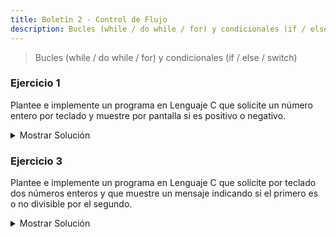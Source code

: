 ```yaml
---
title: Boletín 2 - Control de Flujo
description: Bucles (while / do while / for) y condicionales (if / else / switch)
---
```




> Bucles (while / do while / for) y condicionales (if / else / switch)

### Ejercicio 1

Plantee e implemente un programa en Lenguaje C que solicite un número entero por teclado y muestre por pantalla si es
positivo o negativo.

<details>
<summary>Mostrar Solución</summary>
```c title="Ejercicio_01.c"
// SPDX-FileCopyrightText: 2023 Pablo Portas López <pablo.portas@udc.es>
//
// SPDX-License-Identifier: GPL-3.0-only

#include <stdio.h>

int main() {
    int n;

    // Input
    printf("Introduzca un número entero: ");
    scanf("%d",&n);

    // Output
    if (n > 0) {
        printf("El número %d es positivo.",n);
    } else {
        if (n == 0) {
            printf("El número es 0.");
        } else {
            printf("El número %d es negativo.",n);
        }
    }


    return 0;
}
```
</details>

### Ejercicio 2

Plantee e implemente un programa en Lenguaje C que solicite un número entero por teclado y muestre por pantalla si es
par o impar.

<details>
<summary>Mostrar Solución</summary>
```c title="Ejercicio_02.c"
// SPDX-FileCopyrightText: 2023 Pablo Portas López <pablo.portas@udc.es>
//
// SPDX-License-Identifier: GPL-3.0-only

#include <stdio.h>

int main() {
    int n;

    // INPUT
    printf("Introduzca un número entero: ");
    scanf("%d",&n);

    // OUTPUT
    if (n == 0) {
        printf("El número es 0.");
    } else {
        if (n % 2 == 0) {
            printf("El número %d es par.",n);
        } else {
            printf("El número %d es impar.",n);
        }
    }

    return 0;
}
```
</details>

### Ejercicio 3

Plantee e implemente un programa en Lenguaje C que solicite por teclado dos números enteros y que muestre un mensaje
indicando si el primero es o no divisible por el segundo.

<details>
<summary>Mostrar Solución</summary>
```c title="Ejercicio_03.c"
// SPDX-FileCopyrightText: 2023 Pablo Portas López <pablo.portas@udc.es>
//
// SPDX-License-Identifier: GPL-3.0-only

#include <stdio.h>

int main() {
    int a,b;

    // INPUT
    printf("Introduzca dos números enteros y te diré si el primero es divisible por el segundo: ");
    scanf("%d %d",&a,&b);

    // OUTPUT
    if (b == 0) {
        printf("NO SE PUEDE DIVIDIR ENTRE 0.");
    } else {
        if (a % b == 0) {
            printf("%d es divisible entre %d.", a, b);
        } else {
            printf("%d no es divisible entre %d.", a, b);
        }
    }

    return 0;
}
```
</details>

### Ejercicio 4

Plantee e implemente un programa en Lenguaje C que muestre por pantalla el mayor de tres números introducidos por
teclado.

```txt "34" "56" "21" frame="terminal" title="Ejemplo de Ejecución"
Primer Número: 34
Segundo Número: 56
Tercer Número: 21

56 es el número mayor de los tres introducidos
```

<details>
<summary>Mostrar Solución</summary>
```c title="Ejercicio_04.c"
// SPDX-FileCopyrightText: 2023 Pablo Portas López <pablo.portas@udc.es>
//
// SPDX-License-Identifier: GPL-3.0-only

#include <stdio.h>

int main() {
    int a, b, c, menor, medio, mayor;

    // IN
    puts("Introduzca tres números para que este programa le devuelva el mayor de todos.");
    printf("\tTres números, ordenados como quiera: ");
    scanf("%d %d %d", &a, &b, &c);

    // ORDENAR CÓDIGO SUPER RECICLADO DEL OTRO EJERCICIO
    if (a < b) {
        menor = a;
        mayor = b;
    } else {
        menor = b;
        mayor = a;
    }
    if (c < menor) {
        medio = menor;
        menor = c;
    } else {
        if (c < mayor) {
            medio = c;
        } else {
            medio = mayor;
            mayor = c;
        }
    }

    // OUT
    printf("\nEl mayor es: %d", mayor);

    return 0;
}
```
</details>

### Ejercicio 5

Plantee e implemente un programa en Lenguaje C que muestre por pantalla tres números enteros introducidos por teclado
ordenados de menor a mayor.

```txt "34" "56" "21" frame="terminal" title="Ejemplo de Ejecución"
Primer Número: 34
Segundo Número: 56
Tercer Número: 21

21 <= 34 <= 56
```

<details>
<summary>Mostrar Solución</summary>
```c title="Ejercicio_05.c"
// SPDX-FileCopyrightText: 2023 Pablo Portas López <pablo.portas@udc.es>
//
// SPDX-License-Identifier: GPL-3.0-only

#include <stdio.h>

int main() {
    int a, b, c, menor, medio, mayor;

    // IN
    puts("Introduzca tres números para que este programa los organice de mayor a menor.");
    printf("\tTres números, ordenados como quiera: ");
    scanf("%d %d %d", &a, &b, &c);

    // ORDENAR
    if (a < b) {
        menor = a;
        mayor = b;
    } else {
        menor = b;
        mayor = a;
    }
    if (c < menor) {
        medio = menor;
        menor = c;
    } else {
        if (c < mayor) {
            medio = c;
        } else {
            medio = mayor;
            mayor = c;
        }
    }

    // OUT
    printf("\nOrdenados de menor a mayor: %d < %d < %d", menor, medio, mayor);

    return 0;
}
```
</details>

### Ejercicio 6

Plantee e implemente un programa en Lenguaje C que a partir de la siguiente información (correspondiente a un test
realizado por los alumnos): cantidad total de preguntas planteadas y la cantidad de preguntas contestadas correctamente.
Permita insertar los dos datos por teclado y muestre como resultado el nivel del mismo según el porcentaje de respuestas
correctas obtenidas. Suponga que:

- Nivel máximo: Porcentaje $\geq$ 90%.
- Nivel medio: Porcentaje $\geq$ 75% y $\textless$ 90%.
- Nivel regular: Porcentaje $\geq$ 50% y $\textless$ 75%.
- Fuera de nivel: Porcentaje $\textless$ 50%.

<details>
<summary>Mostrar Solución</summary>
```c title="Ejercicio_06.c"
// SPDX-FileCopyrightText: 2023 Pablo Portas López <pablo.portas@udc.es>
//
// SPDX-License-Identifier: GPL-3.0-only

#include <stdio.h>

#define porcentaje(x, y) ( x / (float) y * 100)

int main() {
    int total, correctas;

    // INPUT
    puts("Conteste a las siguiente preguntas sobre el test realizado:");
    printf("\tCantidad total de preguntas: ");
    scanf("%d", &total);
    printf("\tCantidad de preguntas contestadas correctamente: ");
    scanf("%d", &correctas);

    // OUTPUT
    printf("Tiene usted ");
    if (porcentaje(correctas, total) >= 90) {
        printf("un Nivel Máximo.");
    } else {
        if (porcentaje(correctas, total) >= 75) {
            printf("un Nivel Medio.");
        } else {
            if (porcentaje(correctas, total) >= 50) {
                printf("un Nivel Regular.");
            } else {
                if (porcentaje(correctas, total) < 50) {
                    printf("un Nivel Insuficiente.");
                }
            }
        }
    }
    printf("\n");


    return 0;
}
```
</details>

### Ejercicio 7

Implemente un programa que resuelva ecuaciones de segundo grado empleando sentencias switch para los casos: reales y
distintas, complejas conjugadas y raíz real doble.

<details>
<summary>Mostrar Solución</summary>
```c title="Ejercicio_07.c"
// SPDX-FileCopyrightText: 2023 Pablo Portas López <pablo.portas@udc.es>
//
// SPDX-License-Identifier: GPL-3.0-only

#include <stdio.h>

#include <math.h>

int main() {
    float a, b, c;
    float radicando, raiz1, raiz2, parteentera, parteimaginaria;
    int caso;

    // IN
    puts("Programa para resolver ecuaciones de segundo grado:");
    printf("Introduzca las constantes de la función, tal que: a*x^2 + b*x + c = 0 (a,b,c): ");
    scanf(" %f %f %f", &a, &b, &c);


    // CÁLCULO
    // (-b +- sqrt(b**2 - 4 * a * c)) / (2 * a)
    radicando = powf(b, 2) - 4 * a * c;
    // CADA CASO
    // caso = 0 raíz de cero (raíz real doble)
    // caso = 1 raíz de un positivo (dos raíces reales y distintas)
    // caso = 2 raíz de un negativo (compleja conjugada)
    if (radicando == 0) {
        caso = 0;
    } else {
        if (radicando > 0) {
            caso = 1;
        } else {
            caso = 2;
        }
    }

    switch (caso) {
        case 0:     // RAÍZ REAL DOBLE
            raiz1 = (-b+sqrtf(radicando))/(2*a*b);
            printf("La función tiene dos raíces reales dobles por lo tanto ambas valen %.210f",raiz1);
            break;
        case 1:     // DOS RAÍCES REALES Y DISTINTAS
            raiz1 = (-b+sqrtf(radicando))/(2*a*b);
            raiz2 = (-b-sqrtf(radicando))/(2*a*b);
            printf("La función tiene dos raíces reales y distintas. Un de ellas vale %.2f y la otra %.2f",raiz1,raiz2);
            break;
        case 2:     // COMPLEJA CONJUGADA
            // PARTO LA FUNCIÓN EN PARTE REAL E IMAGINARIA
            parteentera = (-b/(2*a*b));
            parteimaginaria = (sqrtf(-radicando)/(2*a*b));
            printf("La función tiene dos raíces complejas conjugadas. Una de ellas vale %.2f + %.2fi y la otra %.2f - %.2fi.",parteentera,parteimaginaria,parteentera,parteimaginaria);
            break;
        default:

    }

    return 0;
}
```
</details>

### Ejercicio 8

Plantee e implemente un programa en Lenguaje C que solicite al usuario una fecha del año en curso y le muestre en el
centro de la pantalla (aproximadamente) el número de días transcurridos desde el comienzo de año hasta esa fecha.

```txt "15" "10" frame="terminal" title="Ejemplo de Ejecución"
Escriba una fecha del año 2016 (dd mm): 15 10

La fecha introducida corresponde al día 288 del año en curso
```

<details>
<summary>Mostrar Solución</summary>
```c title="Ejercicio_08.c"
// SPDX-FileCopyrightText: 2023 Pablo Portas López <pablo.portas@udc.es>
//
// SPDX-License-Identifier: GPL-3.0-only

#include <stdio.h>
#include <stdbool.h>

int main() {
    int DD, MM, AAAA, dias, FEBRERO, diasano;
    bool incorrecto = true;
    // INPUT
    // INICIALIZO VARIABLES
    dias = 0;
    FEBRERO = 28;
    diasano = 365;
    // BUCLE DE INPUT
    do {
        printf("\nIntroduzca la fecha actual en el formato especificado (DD/MM/AAAA): ");
        scanf("%d / %d / %d", &DD, &MM, &AAAA);
        if (0 < DD && 0 < MM &&
            1578 < AAAA) { // Tiene que ser un año de después del establecimiento del Calendario Gregoriano

            // CÁLCULO DE SI ES UN AÑO BISIESTO
            if (AAAA % 4 == 0) {
                if (AAAA % 100 == 0) {
                    if (AAAA % 400 == 0) {
                        FEBRERO = 29;
                        diasano = 366;
                    } else {
                        FEBRERO = 28;
                        diasano = 365;
                    }
                } else {
                    FEBRERO = 29;
                    diasano = 366;
                }
            } else {
                FEBRERO = 28;
                diasano = 365;
            }

            switch (MM) { // COMPROBACIÓN DE DÍAS DE CADA MES
                // MESES CON 30 DÍAS (NOVIEMBRE, SEPTIEMBRE, JUNIO, ABRIL)
                case 11:
                case 6:
                case 4:
                    if (0 < DD && DD <= 30) {
                        incorrecto = false;
                    } else { // TIENE UN DÍA NO VÁLIDO PARA ESE MES
                        printf("¡Fecha no válida! (Código de error: Introducido un día incorrecto en un mes de 30 días.)");
                    }
                    break;
                    // MESES CON 31 DÍAS (DICIEMBRE, OCTUBRE, AGOSTO, JULIO, MAYO, MARZO, ENERO)
                case 12:
                case 10:
                case 8:
                case 7:
                case 5:
                case 3:
                case 1:
                    if (0 < DD && DD <= 31) {
                        incorrecto = false;
                    } else { // TIENE UN DÍA NO VÁLIDO PARA ESE MES
                        printf("¡Fecha no válida! (Código de error: Introducido un día incorrecto en un mes de 31 días.)");
                    }
                    break;
                    // FEBRERO Y LOS BISIESTOS
                case 2:
                    if (0 < DD && DD <= FEBRERO) {
                        incorrecto = false;
                    } else { // FECHA NO VÁLIDA DD < DÍAS QUE TIENE FEBRERO ESE AÑO
                        printf("¡Fecha no válida! (Código de error: Introducido un día incorrecto en un mes de %d días.)",
                               FEBRERO);
                    }
                    break;
                default:
                    printf("¡Fecha no válida! (Código de error: Introducido un mes no válido.)");
            }
        } else {
            printf("¡Fecha no válida! (Código de error: Debe ser una fecha válida del calendario gregoriano.)");
        }
    } while (incorrecto);

    // CÁLCULO
    // CÁLCULO DE DÍAS POR MES
    switch (MM) {
        case 12:    // NOVIEMBRE 30
            dias = dias + 30;
        case 11:    // OCTUBRE 31
            dias = dias + 31;
        case 10:     // SEPTIEMBRE 30
            dias = dias + 30;
        case 9:     // AGOSTO 31
            dias = dias + 31;
        case 8:     // JULIO 31
            dias = dias + 31;
        case 7:     // JUNIO 30
            dias = dias + 30;
        case 6:     // MAYO 31
            dias = dias + 31;
        case 5:     // ABRIL 30
            dias = dias + 30;
        case 4:     // MARZO 31
            dias = dias + 31;
        case 3:     // FEBRERO 28/29
            dias = dias + FEBRERO;
        case 2:     // ENERO 31
            dias = dias + 31;
        default:
    }

    // SUMO LOS DÍAS DEL MES EN CURSO AL TOTAL
    dias = dias + DD;

    // OUTPUT
    printf("La fecha introducida corresponde al día %d del año en curso. (Levamos un %.2f%% del año en curso %d/%d)",
           dias, (dias / (float) diasano * 100), dias, diasano);

    return 0;
}
```
</details>

### Ejercicio 9

Plantee e implemente un programa en Lenguaje C que implemente el algoritmo necesario para calcular la edad de una
persona suponiendo que se le pide al usuario que introduzca su fecha de nacimiento por teclado y a la salida muestra por
pantalla su edad con respecto a la fecha actual. Tenga en cuenta el cumpleaños exacto de la persona para realizar el
cálculo.

<details>
<summary>Mostrar Solución</summary>
```c title="Ejercicio_09.c"
// SPDX-FileCopyrightText: 2023 Pablo Portas López <pablo.portas@udc.es>
//
// SPDX-License-Identifier: GPL-3.0-only

#include <stdio.h>
#include <stdbool.h>
#include <time.h> // PARA OBTENER EL TIEMPO ACTUAL

int main() {
    int DD, MM, AAAA, FEBRERO; // PARA FECHA DE NACIMIENTO
    int diaactual, mesactual, anoactual; // PARA FECHA ACTUAL
    int edad; // LA EDAD
    bool incorrecto = true;
    // CONSEGUIR LOCAL TIME
    time_t t = time(NULL);
    struct tm tm = *localtime(&t);
    anoactual = tm.tm_year + 1900; // AÑOS TRANSCURRIDOS DESDE EL 1900
    mesactual = tm.tm_mon + 1; // ENERO ES EL MES CERO
    diaactual = tm.tm_mday; // DÍA

    // USADO PARA DEBUG
    //printf("now: %d-%02d-%02d %02d:%02d:%02d\n", tm.tm_year + 1900, tm.tm_mon + 1, tm.tm_mday, tm.tm_hour, tm.tm_min, tm.tm_sec);
    //printf("ahora: %d/%d/%d\n",anoactual,mesactual,diaactual);

    // INPUT
    puts("\t\t\t\t\t\t[ Calculadora de edad ]");

    // ESTA SECCIÓN DEL CÓDIGO ESTÁ COPIADA DEL EJERCICIO 8
    // INICIALIZO VARIABLE
    FEBRERO = 28;
    // BUCLE DE INPUT
    do {
        printf("\nIntroduzca su fecha de nacimiento en el formato especificado (DD/MM/AAAA): ");
        scanf("%d / %d / %d", &DD, &MM, &AAAA);
        if (0 < DD && 0 < MM && 1578 < AAAA) {
            // Tiene que ser un año de después del establecimiento del Calendario Gregoriano

            // CÁLCULO DE SI ES UN AÑO BISIESTO
            if (AAAA % 4 == 0) {
                if (AAAA % 100 == 0) {
                    if (AAAA % 400 == 0) {
                        FEBRERO = 29;
                    } else {
                        FEBRERO = 28;
                    }
                } else {
                    FEBRERO = 29;
                }
            } else {
                FEBRERO = 28;
            }

            switch (MM) { // COMPROBACIÓN DE DÍAS DE CADA MES
                // MESES CON 30 DÍAS (NOVIEMBRE, SEPTIEMBRE, JUNIO, ABRIL)
                case 11:
                case 6:
                case 4:
                    if (0 < DD && DD <= 30) {
                        incorrecto = false;
                    } else { // TIENE UN DÍA NO VÁLIDO PARA ESE MES
                        printf("¡Fecha no válida! (Código de error: Introducido un día incorrecto en un mes de 30 días.)");
                    }
                    break;
                    // MESES CON 31 DÍAS (DICIEMBRE, OCTUBRE, AGOSTO, JULIO, MAYO, MARZO, ENERO)
                case 12:
                case 10:
                case 8:
                case 7:
                case 5:
                case 3:
                case 1:
                    if (0 < DD && DD <= 31) {
                        incorrecto = false;
                    } else { // TIENE UN DÍA NO VÁLIDO PARA ESE MES
                        printf("¡Fecha no válida! (Código de error: Introducido un día incorrecto en un mes de 31 días.)");
                    }
                    break;
                    // FEBRERO Y LOS BISIESTOS
                case 2:
                    if (0 < DD && DD <= FEBRERO) {
                        incorrecto = false;
                    } else { // FECHA NO VÁLIDA DD < DÍAS QUE TIENE FEBRERO ESE AÑO
                        printf("¡Fecha no válida! (Código de error: Introducido un día incorrecto en un mes de %d días.)",
                               FEBRERO);
                    }
                    break;
                default:
                    printf("¡Fecha no válida! (Código de error: Introducido un mes no válido.)");
            }
        } else {
            printf("¡Fecha no válida! (Código de error: Debe ser una fecha válida del calendario gregoriano.)");
        }
        if (AAAA > anoactual || AAAA == anoactual && ((MM > mesactual) || (MM == mesactual && DD > diaactual))) {
            // SI LA FECHA ES EN EL FUTURO, SENTENCIA LÓGICA BASTANTE LARGA, EVITAR QUE SE SALGA DEL BUCLE
            printf("¿Naciste en el futuro o que lo que?"); // Me hacía gracia :)
            incorrecto = true;
        }
    } while (incorrecto);

    edad = anoactual - AAAA - 1; // RESTAMOS EL AÑO DE NACIMIENTO AL ACTUAL - 1

    // COMPROBAMOS SI YA HA SIDO SU CUMPLEAÑOS
    if ((MM < mesactual) || (MM == mesactual && DD < diaactual)) {
        edad = edad + 1; // SUMAMOS YA QUE YA FUÉ SU CUMPLEAÑOS
        if (MM == mesactual && DD == diaactual) { // SI COINCIDE LA FECHA FELICITAR CUMPLEAÑOS
            printf("\n¡Feliz Cumpleaños! Tienes %d años.", edad);
        } else {
            printf("Tienes %d años.", edad);
        }
    } else {
        printf("Tienes %d años.", edad);
    }

    return 0;
}
```
</details>

### Ejercicio 10

Plantee e implemente un programa en Lenguaje C que solicite el salario anual bruto de una persona y muestre por pantalla
la reducción del IRPF que se le aplicaría según los hijos menores de 18 años que tenga a su cargo, sabiendo que cada
hijo (hasta 5) reduce un 10% el total del impuesto que le correspondería pagar. Es decir, si un trabajador gana 20000 €
anuales y tiene a su cargo 5 hijos menores de 18 años, suponiendo un IRPF del 15% (debe ser constante en el programa)
tendría que pagar 3000€ de impuesto anual, pero se le reduce un n_hijos*10% (50%) y por tanto pagaría únicamente 1500€
al año.

```txt "20000" "5" frame="terminal" title="Ejemplo de Ejecución"
Introduzca su salario anual bruto (en euros): 20000
Introduzca el número de hijos mayores de 18 años a su cargo: 5

IRPF (15%): 3000€
Reducción debida a hijos a cargo: 1500€
Total anual a pagar: 1500€
```

<details>
<summary>Mostrar Solución</summary>
```c title="Ejercicio_10.c"
// SPDX-FileCopyrightText: 2023 Pablo Portas López <pablo.portas@udc.es>
//
// SPDX-License-Identifier: GPL-3.0-only

#include <stdio.h>

#define IRPF 0.15
// SINTETIZO LA FÓRMULA DEL ENUNCIADO x: sueldo y: hijos
#define descuentohijos(x,y) (x * IRPF * (y * 0.10))

int main() {
    int nhijosmenores;
    float sueldoanualbruto, descuentoirpf;

    // INPUT
    puts("Calculador de descuento de del IRPF");
    printf("Introduzca su salario anual bruto (en euros): ");
    scanf(" %f", &sueldoanualbruto);
    printf("Introduzca el número de hijos/as mayores de 18 años a su cargo: ");
    scanf(" %d", &nhijosmenores);

    // OUTPUT
    printf("IRPF (15%%): %.2f€\n", sueldoanualbruto * IRPF);
    switch (nhijosmenores) {
        case 0: // VOY A SUPONER QUE EL USURARIO NO VA A INTRODUCIR HIJOS NEGATIVOS
            descuentoirpf = 0;
            printf("Carece de reducción del IRPF por hijos/as a su cargo.\n");
            break;
        case 1:
        case 2:
        case 3:
        case 4:
            descuentoirpf = descuentohijos(sueldoanualbruto,nhijosmenores);
            printf("Reducción debida a hijos/as a cargo: %.2f€\n",descuentoirpf);
            break;
        default: // SÍ TIENE MÁS DE 4 O MÁS HIJOS
            descuentoirpf = descuentohijos(sueldoanualbruto,5); // DESCUENTO MÁXIMO (5 HIJOS)
            printf("Reducción debida a hijos/as a cargo: %.2f€\n",descuentoirpf);
    }
    printf("Total anual a pagar: %.2f€\n", sueldoanualbruto * IRPF - descuentoirpf);

    return 0;
}
```
</details>

### Ejercicio 11

Plantee e implemente un programa en Lenguaje C cuyo objetivo sea calcular las raíces de una ecuación de 2º grado,
$ax^2+bx+c$. El programa debe solicitar por teclado los coeficientes a, b, c. y mostrar por pantalla las soluciones $x_{1}$ y $x_{2}$.


$x_{1} = \frac{-b+\sqrt{b^2-4ac}}{2a}$

$x_{2} = \frac{-b-\sqrt{b^2-4ac}}{2a}$

<details>
<summary>Mostrar Solución</summary>
```c title="Ejercicio_11.c"
// SPDX-FileCopyrightText: 2023 Pablo Portas López <pablo.portas@udc.es>
//
// SPDX-License-Identifier: GPL-3.0-only

#include <stdio.h>
#include <math.h>

int main () {
    // Este ejercicio es literalmente el mismo que el Ejercicio 7, así que Ctrl + C y Ctrl + V
    float a, b, c;
    float radicando, raiz1, raiz2, parteentera, parteimaginaria;
    int caso;

    // IN
    puts("Programa para resolver ecuaciones de segundo grado:");
    printf("Introduzca las constantes de la función, tal que: a*x^2 + b*x + c = 0 (a,b,c): ");
    scanf(" %f %f %f", &a, &b, &c);


    // CÁLCULO
    // (-b +- sqrt(b**2 - 4 * a * c)) / (2 * a)
    radicando = powf(b, 2) - 4 * a * c;
    // CADA CASO
    // caso = 0 raíz de cero (raíz real doble)
    // caso = 1 raíz de un positivo (dos raíces reales y distintas)
    // caso = 2 raíz de un negativo (compleja conjugada)
    if (radicando == 0) {
        caso = 0;
    } else {
        if (radicando > 0) {
            caso = 1;
        } else {
            caso = 2;
        }
    }

    switch (caso) {
        case 0:     // RAÍZ REAL DOBLE
            raiz1 = (-b+sqrtf(radicando))/(2*a*b);
            printf("La función tiene dos raíces reales dobles por lo tanto ambas valen %.210f",raiz1);
            break;
        case 1:     // DOS RAÍCES REALES Y DISTINTAS
            raiz1 = (-b+sqrtf(radicando))/(2*a*b);
            raiz2 = (-b-sqrtf(radicando))/(2*a*b);
            printf("La función tiene dos raíces reales y distintas. Un de ellas vale %.2f y la otra %.2f",raiz1,raiz2);
            break;
        case 2:     // COMPLEJA CONJUGADA
            // PARTO LA FUNCIÓN EN PARTE REAL E IMAGINARIA
            parteentera = (-b/(2*a*b));
            parteimaginaria = (sqrtf(-radicando)/(2*a*b));
            printf("La función tiene dos raíces complejas conjugadas. Una de ellas vale %.2f + %.2fi y la otra %.2f - %.2fi.",parteentera,parteimaginaria,parteentera,parteimaginaria);
            break;
        default:

    }


    return 0;
}
```
</details>

### Ejercicio 12

Plantee e implemente un programa en Lenguaje C que solicite tres números enteros positivos (por teclado) y que muestre
por pantalla el cociente y el resto de dividir el mayor de ellos por el menor, con un formato similar al siguiente:

```txt "34" "22" "67" frame="terminal" title="Ejemplo de Ejecución"
Introduzca primer número: 34
Introduzca segundo número: 22
Introduzca tercer número: 67

67 dividido |entre 22
            ------------
      R: 1    C: 3
```

<details>
<summary>Mostrar Solución</summary>
```c title="Ejercicio_12.c"
// SPDX-FileCopyrightText: 2023 Pablo Portas López <pablo.portas@udc.es>
//
// SPDX-License-Identifier: GPL-3.0-only

#include <stdio.h>
#include <stdbool.h>

int main() {
    int a, b, c;
    bool nocontinuar = true;

    // BUCLE DE INPUT
    do {
        puts("Introduzca tres números enteros positivos y se le mostrará la división entera del mayor entre el menor.");
        printf("\tTres números (a,b,c): ");
        int n; // Cuenta el número de entradas correctas
        n = scanf("%d %d %d", &a, &b, &c);
        while((getchar()) != '\n'); // LIMPIO EL BUFFER PARA EVITAR COSAS RARAS
        if (n == 3) {
            if (a > 0 && b > 0 && c > 0) {
                nocontinuar = false;
            } else {
                printf("¡Introduzca tres números positivos!\n");
            }
        } else {
            printf("¡Introduzca tres números enteros!\n");
        }
    } while (nocontinuar);

    // ALGORITMO DE ORDENACIÓN DE NÚMEROS
    // es de otro ejercicio, no lo voy a modificar cumple su función.
    int menor, medio, mayor;

    if (a < b) {
        menor = a;
        mayor = b;
    } else {
        menor = b;
        mayor = a;
    }
    if (c < menor) {
        medio = menor;
        menor = c;
    } else {
        if (c < mayor) {
            medio = c;
        } else {
            medio = mayor;
            mayor = c;
        }
    }

    // DIVISIÓN
    // Podría usar más variables, o más líneas de código, pero prefiero dejarlo simple
    int cociente = mayor/menor, resto = mayor%menor;

    // OUTPUT
    printf("\n\t\t\t%d dividido\t|entre %d\n\t\t\t\t\t\t------------\n\t\t\tC: %d\t\tR: %d\n",mayor,menor,cociente,resto);


    return 0;
}
```
</details>

### Ejercicio 13

Plantee e implemente un programa en Lenguaje C para clasificar triángulos en función de las longitudes de sus lados, que
se solicitarán por teclado, de forma que se indique por pantalla si el triángulo es equilátero (todos los lados
iguales), isósceles (dos lados iguales) o escaleno (todos los lados diferentes).

```txt "125" "358" "125" frame="terminal" title="Ejemplo de Ejecución"
Introduzca la longitud del primer lado del triángulo (cm): 125
Introduzca la longitud del segundo lado del triángulo (cm): 358
Introduzca la longitud del tercer lado del triángulo (cm): 125

El triángulo es ISÓSCELES (lado1=lado3=125 cm)
```

<details>
<summary>Mostrar Solución</summary>
```c title="Ejercicio_13.c"
// SPDX-FileCopyrightText: 2023 Pablo Portas López <pablo.portas@udc.es>
//
// SPDX-License-Identifier: GPL-3.0-only

#include <stdio.h>
#include <math.h> // HACER SENOS Y COSENOS SIN ESTO ES DIFÍCIL

#define PI 3.14159265358979323846

int main() {
    int a, b, c, continuar, correct, antiinf;
    int menor, medio, mayor;    // PARA EL APARTADO 2
    int clado, cangulo;         // PARA EL APARTADO 3
    float A, B, C;              // PARA EL APARTADO 3
    continuar = 1;
    antiinf = 1;

    while (continuar != 4) {
        // INPUT
        puts("Introduzca tres números enteros cualesquiera, serán utilizados para tratar\nde construir un tríangulo.");
        correct = 0;
        printf("\tTres números (a b c): ");
        correct = scanf("%d %d %d", &a, &b, &c); // A n se le asignaran el número de entradas válidas.
        // printf("%d valores correctos leídos.", correct);
        switch (continuar) {
            case 1: // 1) INPUT VÁLIDO
                if (correct != 3) {
                    printf("\n¡Input no válido, introduzca enteros! Número de valores correctos leídos: %d", correct);
                    continuar = 1;
                    break;
                } else {
                    if (a * b <= 0 || b * c <= 0) {
                        // Lo hago con dos bucles porque multiplicar valores incorrectos puede resultar en bucles infinitos.
                        printf("\n¡Input no válido, introduzca enteros! Recuerde que no hay triángulos de longitud negativa o 0.\n\n");
                        continuar = 1;
                        break;
                    } else {
                        //printf("\n\nX\n\n"); USADO PARA DEBUG EL CÓDIGO
                    }
                }
            case 2: // 2) Teorema de la existencia de los triángulos
                // | b - c | < a < b + c
                // Podría usar la biblioteca de matemáticas para hacer esto o reciclar mi código de organizar números de mayor a menor
                if (a < b) {
                    menor = a;
                    mayor = b;
                } else {
                    menor = b;
                    mayor = a;
                }
                if (c < menor) {
                    medio = menor;
                    menor = c;
                } else {
                    if (c < mayor) {
                        medio = c;
                    } else {
                        medio = mayor;
                        mayor = c;
                    }
                }
                if (menor + medio > mayor) {
                    //printf("\n\nY\n\n"); USADO PARA DEBUG EL CÓDIGO
                } else {
                    printf("\n¡Input no válido! No se puede construir un triangulo con esos valores.\n (Teorema de la existencia de los triángulos).\n\n");
                    continuar = 1;
                    break;
                }
            case 3: // 3) Clasificar el triángulo
                // printf("\n\nZ\n\n"); USADO PARA DEBUG EL CÓDIGO
                // CLASIFICACIÓN POR LADO
                // EQUILÁTERO:  1
                // ISÓSCELES:   2
                // ESCALENO:    3
                clado = 0;
                if (mayor == menor) {                       // EQUILÁTERO
                    clado = 1;
                } else {
                    if (mayor == medio || medio == menor) { // ISÓSCELES
                        clado = 2;
                    } else {                                // ESCALENO
                        clado = 3;
                    }
                }
                // CLASIFICACIÓN POR ÁNGULO
                // RECTÁNGULO   ( 90º): 1
                // ACUTÁNGULO   (<90º): 2
                // OBTUSÁNGULO  (>90º): 3
                cangulo = 0;
                // Usando la ley de los cosenos: c^2 = a^2 + b^2 - 2ab * cos(C)
                // Y los paso de radianes a grados
                C = acos((pow(a, 2) + pow(b, 2) - pow(c, 2)) / (2 * a * b)) * 180 / PI;
                A = acos((pow(c, 2) + pow(b, 2) - pow(a, 2)) / (2 * c * b)) * 180 / PI;
                B = acos((pow(a, 2) + pow(c, 2) - pow(b, 2)) / (2 * c * a)) * 180 / PI;
                // printf("Ángulos: A: %.2fº B: %.2fº C: %.2fº", A, B, C); // Usado para debug del código
                if (A == 90 || B == 90 || C == 90) {        // RECTÁNGULO
                    cangulo = 1;
                } else {
                    if (A > 90 || B > 90 || C > 90) {       // OBTUSÁNGULO
                        cangulo = 3;
                    } else {                                // ACUTÁNGULO
                        cangulo = 2;
                    }
                }
                continuar = 4;
            default:

        }

        antiinf = antiinf + 1;
        if (antiinf > 100) {
            continuar = 4;
        } else {
            //printf("Repetición = %d\n",antiinf);
        }
    }

    if (antiinf > 100) {
        printf("¡Anti repeticiones infinitas activado!");
        // USO ESTO PORQUE A VECES ME CONFUNDÍA METÍA MAL UN DATO Y PASO DE QUE MI ORDENADOR SE SOBRECALIENTE
    } else {
        printf("El tríangulo introducido (a: %d b: %d c: %d), ",a,b,c);
        switch (clado) {
            case 1:
                printf("es un triángulo equilátero ");
                break;
            case 2:
                printf("es un triángulo isósceles ");
                break;
            case 3:
                printf("es un tríangulo escaleno ");
                break;
            default:

        }
        switch (cangulo) {
            case 1:
                printf("y rectángulo (A: %.2fº B: %.2fº C: %.2fº).",A,B,C);
                break;
            case 2:
                printf("y obtusángulo (A: %.2fº B: %.2fº C: %.2fº).",A,B,C);
                break;
            case 3:
                printf("y acutángulo (A: %.2fº B: %.2fº C: %.2fº).",A,B,C);
                break;
            default:

        }
    }
    return 0;
}
```
</details>

### Ejercicio 14

Plantee e implemente un programa en Lenguaje C que solicite por teclado dos números enteros positivos (el primero de 3
cifras y el segundo de 1) y que muestre por pantalla su multiplicación en el formato que se indica en el ejemplo de
ejecución. Debe comprobar que el primer número tiene efectivamente 3 cifras y es positivo, y que el segundo número es
también positivo y tiene una única cifra. En caso de que no se cumplan estas condiciones, el programa debe alertar al
usuario con un mensaje apropiado (Ej. “El primer número no tiene 3 cifras!!!”).

```txt "785" "7" frame="terminal" title="Ejemplo de Ejecución"
Introduzca un número entero positivo de 3 cifras: 785
Introduzca un número entero positivo de 1 cifra: 7

      785
      x 7
     ====
     5495
```

**NOTA**: Observe un formato lo más similar posible al indicado en el ejemplo,
utilizando descriptores de formato en lugar de espacios en blanco para mostrar los
datos en forma de tabla.

<details>
<summary>Mostrar Solución</summary>
```c title="Ejercicio_14.c"
// SPDX-FileCopyrightText: 2023 Pablo Portas López <pablo.portas@udc.es>
//
// SPDX-License-Identifier: GPL-3.0-only

#include <stdio.h>
#include <stdbool.h>

int main() {
    int a, b, c;

    // BUCLE DE INPUT
    bool nocontinuar = true;
    do {
        int n, error;
        puts("Introduzca dos números enteros positivos, el primero de tres cifras, el segundo de una.");
        printf("\n\tDos números (XXX, X): ");
        n = scanf("%d %d", &a, &b);
        while((getchar()) != '\n'); // Limpio el buffer por seguridad
        error = 0; // INICIALIZO LA VARIABLE DE CONTROL DE ERRORES
        if (n == 2) { // Inputs válidos
            if (a >= 0 && b >= 0) {
                if ((a >= 100 && a < 1000)) { // PRIMER NÚMERO VÁLIDO
                    if ((b >= 0 && b < 10)) {  // SEGUNDO NÚMERO VÁLIDO
                        nocontinuar = false; // CORRECTO CONTINUAR
                    } else { error = 2; } // SENDOS NÚMEROS NO VÁLIDOS
                } else {
                    if (b >= 0 && b < 10) { // SEGUNDO NÚMERO VÁLIDO
                        error = 1;
                    } else { error = 3; } // SENDOS NÚMEROS NO VÁLIDOS
                }
            } else { error = 5; }
        } else { error = 4; }

        // Control de mensajes de error
        switch (error) {
            case 1:     // PRIMER NÚMERO MAL
                printf("\nError: El primer número no tiene tres cifras.\n");
                break;
            case 2:     // SEGUNDO NÚMERO MAL
                printf("\nError: El segundo número no tiene una cifra.\n");
                break;
            case 3:     // SENDOS NÚMEROS NO VÁLIDOS
                printf("\nError: Sendos números no tienen el formáto especificado.\n");
                break;
            case 4:     // INPUT NO VÁLIDO
                printf("\nError: Introduzca dos inputs válidos.\n");
                break;
            case 5:     // NO POSITIVOS
                printf("\nError: Ambos números deben ser positivos.\n");
                break;
            default:    // NO HAY ERRORES ERROR = 0
                break; // Buena práctica hay que evitar "fallitos"
        }
    } while (nocontinuar);

    // MULTIPLICACIÓN
    c = a * b;

    // OUTPUT
    printf("\n\n\t\t\t %d\n\t\t\t x %d\n\t\t\t====\n\t\t\t%4d\n",a,b,c);

    return 0;
}
```
</details>

### Ejercicio 15

Plantee e implemente un programa en Lenguaje C que presente el menú que se especifica a continuación y que, según sea el
carácter introducido por el usuario, escriba en pantalla BEBÉ, ADOLESCENTE, MUJER, HOMBRE.

- B.- Bebé
- A.- Adolescente
- M.- Mujer
- H.- Hombre

<details>
<summary>Mostrar Solución</summary>
```c title="Ejercicio_15.c"
// SPDX-FileCopyrightText: 2023 Pablo Portas López <pablo.portas@udc.es>
//
// SPDX-License-Identifier: GPL-3.0-only

#include <stdio.h>
#include <stdbool.h>

int main() {
    char c;

    bool nocontinuar;
    do {
        nocontinuar = false;
        printf("\t\t¿Que eres?\n------------------------\n B - Bebé\n A - Adolescente\n M - Mujer\n H - Hombre\n");
        printf("\nIntroduzca el carácter correcto: ");
        int n;
        gets(&c);

        switch (c) {
            case 'B':
            case 'b':
                printf("BEBÉ");
                break;
            case 'A':
            case 'a':
                printf("ADOLESCENTE");
                break;
            case 'M':
            case 'm':
                printf("MUJER");
                break;
            case 'H':
            case 'h':
                printf("HOMBRE");
                break;
            default:
                printf("\nError: Opción no válida.\n\n");
                nocontinuar=true;
                break;
        }
    } while(nocontinuar);

    return 0;
}
```
</details>

### Ejercicio 16

Plantee e implemente un programa en Lenguaje C que admita el nombre y la edad de una persona y muestre por pantalla si
la persona es JOVEN, ADULTA, o ANCIANA según los siguientes criterios:

1. Si tiene menos de 32 años es JOVEN.
2. Si tiene 32 o más años y menos de 75 es ADULTA.
3. Si tiene 75 o más años es ANCIANA.

```txt "Virginia Woolf" "21" frame="terminal" title="Ejemplo de Ejecución"
Nombre: Virginia Woolf
Edad: 21

Virginia Woolf es JOVEN (<32)
```

<details>
<summary>Mostrar Solución</summary>
```c title="Ejercicio_16.c"
```
</details>

### Ejercicio 17

Plantee e implemente un programa en Lenguaje C que admita un carácter (introducido por teclado) y muestre por pantalla
si es una vocal, una consonante, un dígito o un carácter especial.


```txt frame="terminal" title="Ejemplo de Ejecución"
Introduzca un caracter: +
+ es un caracter especial
Introduzca un caracter: A
A es una vocal
Introduzca un caracter: n
n es una consonante
Introduzca un caracter: 3
3 es un dígito
```

<details>
<summary>Mostrar Solución</summary>
```c title="Ejercicio_17.c"
// SPDX-FileCopyrightText: 2023 Pablo Portas López <pablo.portas@udc.es>
//
// SPDX-License-Identifier: GPL-3.0-only

#include <stdio.h>

int main() {
    char c;

    printf("Introduzca un carácter: ");
    scanf("%c", &c);

    // printf("%c\n",c); // USADO PARA DEBUG
    //c = (int) c; // CONVERSIÓN A ENTERO DE LA TABLA ASCII
    // printf("%d\n",c); // USADO PARA DEBUG

    if ((65 <= (int) c && (int) c <= 90) || (97 <= (int) c && (int) c <= 122)) { // LETRA
        switch ((int) c) {
            case 65: // A
            case 97: // a
            case 69: // E
            case 101: // e
            case 73: // I
            case 105: // i
            case 79: // O
            case 111: // o
            case 85: // U
            case 117: // u
                printf("\t\t\t%c es una vocal", c);
                break;
            default:
                printf("\t\t\t%c es una consonante", c);
                break;
        }
    } else {
        if (48 <= (int) c && (int) c <= 57) { // DÍGITO
            printf("\t\t\t%c es un dígito", c);
        } else { // CARÁCTER ESPECIAL
            printf("\t\t\t%c es un carácter especial", c);
        }
    }

    return 0;
}
```
</details>

### Ejercicio 18

Plantee e implemente un programa en Lenguaje C que adivine un número del 1 al 10 conociendo su paridad y el resto de
dividirlo por cinco.

```txt frame="terminal" title="Ejemplo de Ejecución"
Piense un número del 1 al 10......
¿El número que ha pensado es impar (1) o par (2)? 2
¿Cuál es el resto de dividir el número que ha pensado entre 5? 3

El número que ha pensado es el 8
```

<details>
<summary>Mostrar Solución</summary>
```c title="Ejercicio_18.c"
```
</details>

### Ejercicio 19

Plantee e implemente un programa en Lenguaje C para calcular los días que tiene un mes. Tenga en cuenta que si el mes
introducido por el usuario es Febrero, el programa deberá solicitar el año del que se trata para poder determinar si es
bisiesto o no.

```txt "Julio" "Febrero" "2010" frame="terminal" title="Ejemplo de Ejecución"
Introduzca el nombre del mes del que quiere calcular los días: Julio
El mes de julio tiene 31 días.

Introduzca el nombre del mes del que quiere calcular los días: Febrero
Introduzca el año: 2010
El mes de febrero del año 2010 tiene 28 días.
```

<details>
<summary>Mostrar Solución</summary>
```c title="Ejercicio_19.c"
```
</details>

### Ejercicio 20

Plantee e implemente un programa en Lenguaje C que solicite el nombre, el peso (en kilos) y la altura (en centímetros)
de una persona por teclado y que calcule su índice de masa corporal, $$IMC=peso~en~kilos/(altura~en~metros)^{2}$$, indicando
por pantalla si la persona está por debajo de su peso de salud ($$IMC < 18.5$$), normal ($$18.5 \leq IMC$$), con sobrepeso de grado
I ($$25 \leq IMC < 27$$), sobrepeso de grado II ($$27 \leq IMC < 30$$) u obesa ($$IMC \geq 30$$).

```txt "Lourdes Smith" "170" "54" frame="terminal" title="Ejemplo de Ejecución"
Introduzca usted su nombre: Lourdes Smith
Introduzca altura en centímetros: 170
Introduzca peso en kilos: 54

Lourdes Smith, según el índice de masa corporal (IMC=18.68), tiene usted un PESO NORMAL para su estatura
```

<details>
<summary>Mostrar Solución</summary>
```c title="Ejercicio_20.c"
```
</details>

### Ejercicio 21

Plantee e implemente un programa en Lenguaje C que calcule la nota media de las 6 asignaturas de un curso académico a
partir de las calificaciones introducidas individualmente por teclado. Debe mostrar la calificación media también en
formato SOBRESALIENTE (9-10), NOTABLE (7-8.9), APROBADO (5-6.9), SUSPENSO (0-4.9). En el caso de que el alumno no se
haya presentado a alguna de las asignaturas, el usuario debe introducir 0 como calificación. En este último caso añada
además en la salida la nota media obtenida en las asignaturas a las que se ha presentado.

```txt "4.5" "5.2" "7.5" "3.8" "6.4" frame="terminal" title="Ejemplo de Ejecución"
Introduzca calificación asignatura 1 (formato X.X, 0 para No Presentado): 4.5
Introduzca calificación asignatura 2 (formato X.X, 0 para No Presentado): 5.2
Introduzca calificación asignatura 3 (formato X.X, 0 para No Presentado): 7.5
Introduzca calificación asignatura 4 (formato X.X, 0 para No Presentado): 3.8
Introduzca calificación asignatura 5 (formato X.X, 0 para No Presentado): 0
Introduzca calificación asignatura 6 (formato X.X, 0 para No Presentado): 6.4

Nota media: SUSPENSO (4.9)
Nota media asignaturas presentadas: APROBADO (5.88)
```

**NOTA**: Compruebe que las calificaciones introducidas por teclado son correctas, es decir, están entre 0 y 10 puntos.

<details>
<summary>Mostrar Solución</summary>
```c title="Ejercicio_21.c"
```
</details>

### Ejercicio 22

Plantee e implemente un programa en Lenguaje C que sume los primeros 100 números enteros pares por una parte y los
impares por otra.

<details>
<summary>Mostrar Solución</summary>
```c title="Ejercicio_22.c"
```
</details>

### Ejercicio 23

Plantee e implemente un programa en Lenguaje C que solicite un número por teclado y que esté constantemente solicitando
un número si no está comprendido entre 20 y 30 ambos inclusive.

<details>
<summary>Mostrar Solución</summary>
```c title="Ejercicio_23.c"
```
</details>

### Ejercicio 24

Plantee e implemente un programa en Lenguaje C que muestre por pantalla la tabla de multiplicar del 7 en un formato
similar al siguiente:

```txt
TABLA DE MULTIPLICAR DEL 7
      7 x 0 = 0
      7 x 1 = 7
      7 x 2 = 14
      ........
      ........
      7 x 10 = 70
```

<details>
<summary>Mostrar Solución</summary>
```c title="Ejercicio_24.c"
```
</details>

### Ejercicio 25

Plantee e implemente un programa en Lenguaje C que muestre la tabla de multiplicar de los cinco primeros números en un
formato similar al indicado en el ejercicio anterior.

<details>
<summary>Mostrar Solución</summary>
```c title="Ejercicio_25.c"
```
</details>

### Ejercicio 26

Plantee e implemente un programa en Lenguaje C que muestre por pantalla la tabla de multiplicar (0-10) de un número
entero positivo introducido por el teclado. Muestre la salida en un formato similar al indicado en el ejercicio
anterior.

<details>
<summary>Mostrar Solución</summary>
```c title="Ejercicio_26.c"
```
</details>

### Ejercicio 27

Plantee e implemente un programa en Lenguaje C que sume los primeros 100 números enteros. Realícelo con cada uno de los
tres bucles.

<details>
<summary>Mostrar Solución</summary>
```c title="Ejercicio_27.c"
```
</details>

### Ejercicio 28

Plantee e implemente un programa en Lenguaje C que acepte valores enteros como entrada (por teclado) y que muestre por
pantalla la suma de los valores introducidos. El programa terminará cuando el usuario introduzca un 0, tal y como se
muestra en el ejemplo siguiente:

```txt "2 3 56 7 8 90 76 61 0" frame="terminal" title="Ejemplo de Ejecución"
A continuación introduzca los números enteros de los que desee calcular la suma separados por espacios:

2 3 56 7 8 90 76 61 0

La suma de los números introducidos es 303
```

<details>
<summary>Mostrar Solución</summary>
```c title="Ejercicio_28.c"
// SPDX-FileCopyrightText: 2023 Pablo Portas López <pablo.portas@udc.es>
//
// SPDX-License-Identifier: GPL-3.0-only

#include <stdio.h>

int main() {
    int a, b;

    printf("A continuación introduzca los números enteros de los que desee calcular la suma\nseparados por espacios:\n");

    do{
        scanf(" %d",&b);
        a += b;
    } while (b != 0);

    printf("La suma de los números introducidos es %d",a);

    return 0;
}
```
</details>

### Ejercicio 29

Plantee e implemente un programa en Lenguaje C que acepte valores reales como entrada (por teclado) y que muestre por
pantalla la media aritmética de los valores introducidos. El programa terminará cuando el usuario pulse enter, tal y
como se muestra en el ejemplo siguiente:

```txt "23.5 67.6 78.9 56.86 4.5 9.4" frame="terminal" title="Ejemplo de Ejecución"
A continuación introduzca los números de los que desee calcular la media separados por espacios:

23.5 67.6 78.9 56.86 4.5 9.4

Suma: 240.76
Números: 6
Media: 40.12
```

<details>
<summary>Mostrar Solución</summary>
```c title="Ejercicio_29.c"
```
</details>

### Ejercicio 30

Plantee e implemente un programa en Lenguaje C que reciba números enteros por teclado y al terminar indique cuánto vale
la suma de los números pares y los impares por separado. La entrada de números terminará cuando se introduzca un cero.

<details>
<summary>Mostrar Solución</summary>
```c title="Ejercicio_30.c"
```
</details>

### Ejercicio 31

Plantee e implemente un programa en Lenguaje C que muestre por pantalla una lista de los años bisiestos en el siglo XIX,
espere a que el usuario pulse una tecla y muestre los correspondientes al siglo XX.

<details>
<summary>Mostrar Solución</summary>
```c title="Ejercicio_31.c"
```
</details>

### Ejercicio 32

Plantee e implemente un programa en Lenguaje C que calcule la potencia N-ésima de un número entero introducido por el
teclado para valores no negativos de N.

<details>
<summary>Mostrar Solución</summary>
```c title="Ejercicio_32.c"
```
</details>

### Ejercicio 33

Plantee e implemente un programa en Lenguaje C que calcule el factorial de un número entero positivo introducido por
teclado.

<details>
<summary>Mostrar Solución</summary>
```c title="Ejercicio_33.c"
```
</details>

### Ejercicio 34

Plantee e implemente en Lenguaje C el programa Fibonacci, de forma que lea un valor N > 0 y muestre el valor del término
N de dicha sucesión.

<details>
<summary>Mostrar Solución</summary>
```c title="Ejercicio_34.c"
```
</details>

### Ejercicio 35

Plantee e implemente un programa en Lenguaje C que acepte caracteres por teclado hasta finalizar una línea (cuando el
usuario pulse enter) y vaya sumando un error cada vez que el carácter introducido no sea ni letra ni número. Muestre por
pantalla el número de errores totales contabilizados del modo indicado.

<details>
<summary>Mostrar Solución</summary>
```c title="Ejercicio_35.c"
```
</details>

### Ejercicio 36

Plantee e implemente un programa en Lenguaje C de forma que solicite un carácter y que, dependiendo del carácter
introducido, muestre por pantalla lo indicado y a continuación vuelva a mostrar el menú:

1. “Ahora dibujaría un rectángulo”, si se ha tecleado una R
2. “Ahora dibujaría un cuadrado”, si se ha tecleado una C
3. “Ahora dibujaría un pentágono” si se ha tecleado una P
4. “Ahora acabo el programa” si se ha tecleado una A

<details>
<summary>Mostrar Solución</summary>
```c title="Ejercicio_36.c"
```
</details>

### Ejercicio 37

Plantee e implemente un programa en Lenguaje C que a partir de un número entero mayor que 0 introducido por teclado
obtenga la suma de los primeros n términos de la sucesión de Fibonacci.

<details>
<summary>Mostrar Solución</summary>
```c title="Ejercicio_37.c"
```
</details>

### Ejercicio 38

Plantee e implemente un programa en Lenguaje C para convertir un número decimal a binario.

<details>
<summary>Mostrar Solución</summary>
```c title="Ejercicio_38.c"
```
</details>

### Ejercicio 39

Plantee e implemente un programa en Lenguaje C de generación de quinielas de forma aleatoria . El programa deberá
mostrar en pantalla tantas quinielas como desee el usuario; se considera que todos los resultados son igualmente
probables. El número máximo de quinielas generables simultáneamente es de 10. Las quinielas se mostrarán en pantalla del
modo habitual, esto es, ordenadas por filas (partidos) y columnas (resultados). Las opciones del programa serán: I)ndicar 
número de quinielas, M)ostrar quinielas, S)alir. No se podrán mostrar las quinielas sin haber indicado
previamente el número de quinielas deseado.

<details>
<summary>Mostrar Solución</summary>
```c title="Ejercicio_39.c"
// SPDX-FileCopyrightText: 2023 Pablo Portas López <pablo.portas@udc.es>
//
// SPDX-License-Identifier: GPL-3.0-only

#include <stdio.h>
#include <stdlib.h>
#include <time.h>
#include <stdbool.h>

int semillaaleatori();

int imprimirquinielas(int nq);


int main() { // Función principal del código, menú, inputs, outputs...
    char op, v = ' '; // Opción Menú y espacio vacío
    bool nocontinuar = true;
    int nq, n; // nq: Número de Quinielas n: Número de inputs válido aleatori: Semilla para generar quinielas
    nq = -1; // Este valor no podrá ser nunca introducido por el usuario, y se usa para saber que no ha pasado por el menú 'I'

    do {
        printf("\n[\t\tGenerador de quinielas\t\t]\n[\tI) Indicar número de Quinielas\t]\n[\tM) Mostrar Quinielas\t\t\t]\n[\tS) Salir%24c]\n[\t¿Que opción quieres?\t{ ",v); // HOLA :)
        gets(&op);
        switch (op) {
            case 'I': // Indicar número de quinielas
            case 'i':
                printf("\nIntroduzca un número de Quinielas: ");
                n = scanf("%d",&nq);
                while((getchar()) != '\n'); // Limpio buffer que luego da errores tontos
                if (n == 1 && nq > 0 && nq <= 10) { // Con esto se comprueba in input válido (entero) y comprendido entre 1 y 10.
                    semillaaleatori(); // SI SE VUELVE A ELEGIR I Y SE DA UN INPUT CORRECTO SE VUELVE A GENERAR UN N ALEATORIO
                    // PENDIENTE CREAR SISTEMA QUE LE PREGUNTE AL USUARIO SI QUIERE SOBREESCRIBIR SUS QUINIELAS
                    printf("\nInput correcto, generadas %2d quinielas.\n",nq);
                    printf("Puede mostrar las quinielas en el apartado 'M' del menú...\n");
                } else {
                    printf("\nError: Input nó valido, el número de Quinielas debe estar comprendido entre 1 y 10.\n");
                }
                break;
            case 'M': // Mostrar Quinielas
            case 'm':
                if (nq == -1) { // No ha pasado por la opción 'I'
                    printf("\n¡Primero introduzca un número de quinielas a generar!\n");
                } else {
                    imprimirquinielas(nq);
                    printf("\n\n¿Quieres volver al menú? S/n ");
                    gets(&op); // Reciclo esta variable por ahorrar
                    switch (op) {
                        case 'S':
                        case 's':
                            break;
                        case 'N':
                        case 'n':
                            nocontinuar = false;
                            break;
                    }
                }
                break;
            case 'S': // Salida
            case 's':
                nocontinuar = false;
                break;
            default: // Input No Esperado
                printf("\n¡Input no válido!\n");
                break;

        }
    }while(nocontinuar);
    printf("\nGracias por usar nuestro Software. :)\n"); // Nada que añadir soy el mejor
    printf("\nBy Pablo Portas ;)\n"); // Eliminar esta línea de código hará que el programa no funcione
    // NO TIENES PRUEBAS PERO TAMPOCO DUDAS

    return 0;
}

int semillaaleatori() { // La única utilidad de esta función es generar un número random.
    int aleatori;
    srandom(time(NULL));
    aleatori = random();
    // printf("\n%d\n",aleatori); // USADO PARA DEBUG
    return aleatori;
};

int imprimirquinielas(int nq) { // Usado para imprimir las quinielas
    /* MI IMPLEMENTACIÓN, EXPLICACIÓN (Borrador)
     * Empleando la semilla (aleatori) la divido entre 12 y cojo el resto (módulo de 12)
     * esto dará un número del 0 al 11 dependiendo del valor de aleatori, pero nunca fuera
     * de ese dominio de enteros [0,11] con lo cual existen 12 posibles resultados. Este
     * número se guardará en la variable 'apst'.
     * Cada vez que se quiera imprimir una apuesta en la quiniela se repetirá el proceso
     * de impresión. Para eso usaré la variable 'rimp' que será igual al número de quinielas
     * solicitadas por el usuario 'nq'.
     * En cuanto a los resultados de cada partido a 'apst' le hago módulo 3 y según que salga
     * pués ganan empatan o pierden.
     */
    int apst, r;
    apst = random() % 12;
    printf("\n[ Nº |\tPartido \t\t\t\t\t\t | Resultado ]\n");
    for (r = 1; r < nq + 1; r++) {
        printf("[ %2d ",r);
        switch (apst) { // Partidos VOY A USAR EQUIPOS DE LA KINGS LEAGUE PORQUE NO SE NADA DE FUTBOL
            case 11:
                printf("| 1K FC vs xBuyer Team              ");
                break;
            case 10:
                printf("| Aniquiladores FC vs PIO FC        ");
                break;
            case 9:
                printf("| El Barrio vs Ultimate Móstoles    ");
                break;
            case 8:
                printf("| Jijantes FC vs Saiyans FC         ");
                break;
            case 7:
                printf("| Kunisports vs Rayo de Barcelona   ");
                break;
            case 6:
                printf("| Los Troncos FC vs Porcinos FC     ");
                break;
            case 5:
                printf("| PIO FC vs 1K FC                   ");
                break;
            case 4:
                printf("| xBuyer Team vs El Barrio          ");
                break;
            case 3:
                printf("| Jijantes FC vs Los Troncos FC     ");
                break;
            case 2:
                printf("| El Barrio vs PIO FC               ");
                break;
            case 1:
                printf("| Saiyans FC vs Porcinos FC         ");
                break;
            default:
                printf("| Kunisports vs PIO FC              ");
                break;
        }
        switch (apst % 3) { // Apuesta
            case 2:
                printf("|     2     ]");
                break;
            case 1:
                printf("|     1     ]");
                break;
            default:
                printf("|     X     ]");
                break;
        }
        printf("\n"); // Saltamos de Línea
        apst = random() % 12; // Cambiamos el valor de apst
    }
}
```
</details>

### Ejercicio 40

Plantee e implemente un programa en Lenguaje C que, a partir de un límite introducido por el usuario a través del
teclado, obtenga el número de términos de la serie que es necesario tomar para satisfacer la desigualdad:

_1 + 1/2+ 1/3 +....... + 1/n > límite_

<details>
<summary>Mostrar Solución</summary>
```c title="Ejercicio_40.c"
```
</details>

### Ejercicio 41

Plantee e implemente un programa en Lenguaje C que muestre por pantalla los primeros 1000 números enteros que cumplen la
siguiente condición

$x^2 + y^2 =z^2$

<details>
<summary>Mostrar Solución</summary>
```c title="Ejercicio_41.c"
```
</details>

### Ejercicio 42

Plantee e implemente un programa en Lenguaje C que de pase de euros (€) a dólares ($USA). El programa admitirá un tipo
de cambio razonable, esto es, no negativo ni excesivamente grande.

<details>
<summary>Mostrar Solución</summary>
```c title="Ejercicio_42.c"
```
</details>

### Ejercicio 43

Plantee e implemente un programa en Lenguaje C que proporcione un valor aproximado del número e a partir del siguiente
desarrollo de Taylor con error menor de 0,0001:

$$e^x=1+x+\frac{x^2}{2!}+\frac{x^3}{3!}+\frac{x^4}{4!}+...+\frac{x^n}{n!}+... \forall x \in \mathbb{R}$$

<details>
<summary>Mostrar Solución</summary>
```c title="Ejercicio_43.c"
```
</details>

### Ejercicio 44

Plantee e implemente un programa en Lenguaje C que reciba dos enteros positivos y clasifique como perfecto, abundante o
deficiente cada número del intervalo comprendido entre ambos, sabiendo que un número deficiente es el que la suma de sus
divisores propios (divisores positivos menores que el propio número) es menor que él; número perfecto es el que la suma
de sus divisores propios es igual a él; y número abundante es el que la suma de sus divisores propios es mayor que él.

<details>
<summary>Mostrar Solución</summary>
```c title="Ejercicio_44.c"
```
</details>

### Ejercicio 45

Plantee e implemente un programa en Lenguaje C que calcule cuantos años tarda en doblarse un capital inicial (
introducido por teclado), si se recibe un % de intereses al año, también determinado por el usuario a través del
teclado.

<details>
<summary>Mostrar Solución</summary>
```c title="Ejercicio_45.c"
// SPDX-FileCopyrightText: 2023 Pablo Portas López <pablo.portas@udc.es>
//
// SPDX-License-Identifier: GPL-3.0-only
// Librerías
#include <stdio.h>

// Main
int main() {
    float capital, interes, t;

    printf("Introduzca el capital invertido: ");
    scanf("%f", &capital);
    printf("Introduzca el porcentaje de interés anual: ");
    scanf("%f", &interes);
    // Fórmula capital * (1 + interes * t) = 2 * capital
    t = 1 / (float) (interes);
    printf("Se tardarán %.1f años en duplicar el capital invertido.", t);

    return 0;
}
```
</details>

### Ejercicio 46

Plantee e implemente un programa en Lenguaje C muestre por pantalla la tabla de multiplicación en el siguiente formato:

```txt frame="terminal"
    1    2   3   4   5   6   7   8   9
1   1
2   2    4
3   3    6   9
4   4    8  12  16
5   5   10  15  20  25
6   6   12  18  24  30  36
..  ..  ..  ..  ..  ..  ..  ..  .. 
9   9   18  27  36  45  54  63  72  81
```

<details>
<summary>Mostrar Solución</summary>
```c title="Ejercicio_46.c"
// SPDX-FileCopyrightText: 2023 Pablo Portas López <pablo.portas@udc.es>
//
// SPDX-License-Identifier: GPL-3.0-only
// Librerías
#include <stdio.h>

// Main
int main() {

    // i filas, j columnas
    for (int i = 0; i <= 9; i++) {
        for (int j = 0; j <= 9; j++) {
            if (i == 0 && j == 0) printf(" *"); // El asterisco de la celda 0,0
            else {
                if (i == 0) printf("%2d", j);// La barra de título
                else {
                    if (j == 0)printf("%2d", i); // La primera columna
                    else printf("%2d", i * j); // El interior de la matriz
                }
            }
            printf("\t");
        }
        printf("\n");
    }

    return 0;
}
```
</details>

### Ejercicio 47

Plantee e implemente un programa en Lenguaje C para obtener las primeras n filas del triángulo de Floyd.

<details>
<summary>Mostrar Solución</summary>
```c title="Ejercicio_47.c"
// SPDX-FileCopyrightText: 2023 Pablo Portas López <pablo.portas@udc.es>
//
// SPDX-License-Identifier: GPL-3.0-only
// Librerías
#include <stdio.h>

// Constantes
#define MENSAJE "Introduzca el número de filas que quiere imprimir del triángulo de Floyd: "
#define FORMAT "%5d"

// Main
int main() {
    int n;

    printf(MENSAJE);
    scanf("%d",&n);

    // Sacado del Ejercicio 5 / Boletín 3
    for (int i = n, g = 1;i >= 0; i--) {
        for (int f = 1; f != n - i + 1; f++, g++) printf(FORMAT"\t", g);
        printf("\n");
    }

    return 0;
}
```
</details>

### Ejercicio 48

Plantee e implemente un programa en Lenguaje C para obtener elementos del triángulo de Floyd hasta un número dado.

<details>
<summary>Mostrar Solución</summary>
```c title="Ejercicio_48.c"
// SPDX-FileCopyrightText: 2023 Pablo Portas López <pablo.portas@udc.es>
//
// SPDX-License-Identifier: GPL-3.0-only
// Librerías
#include <stdio.h>

// Constantes
#define MENSAJE "Introduzca el número máximo que quiere imprimir en el triángulo de Floyd: "
#define FORMAT "%5d"
#define MAX 30

// Main
int main() {
    int n;

    printf(MENSAJE);
    scanf("%d",&n);

    // Sacado del Ejercicio 5 / Boletín 3
    for (int i = MAX, g = 1;i >= 0; i--) {
        if(g > n) break;
        for (int f = 1; f != MAX - i + 1; f++, g++){
            if(g > n) break;
            printf(FORMAT"\t", g);
        }
        printf("\n");
    }

    return 0;
}
```
</details>

### Ejercicio 49

Plantee e implemente un programa en Lenguaje C que muestre por pantalla un menú en el que el usuario pueda elegir entre:

- Visualizar una tabla de los números, los cuadrados y las raíces cuadradas de aquellos
  números contenidos en un intervalo de enteros indicado por el usuario.
- Mostrar por pantalla los divisores de un número entero que indique el usuario.
- Salir del programa.

<details>
<summary>Mostrar Solución</summary>
```c title="Ejercicio_49.c"
```
</details>

### Ejercicio 50

Plantee e implemente en Lenguaje C el juego MasterMind, empleando sentencias do…while

<details>
<summary>Mostrar Solución</summary>
```c title="Ejercicio_50.c"
// SPDX-FileCopyrightText: 2023 Pablo Portas López <pablo.portas@udc.es>
//
// SPDX-License-Identifier: GPL-3.0-only
// Librerías
#include <stdio.h>
#include <time.h>
#include <stdlib.h>
#include <stdbool.h>

// Declaración de Funciones
char colorAleatorio(int ncolor);

// Main
int main() {
    // Descripción del juego
    /*
     * Al principio y en secreto se dispondrán 4 colores.
     * Existen en total 5 colores posibles:
     *  N - Negro       A - Amarillo    R - Rojo
     *  B - Blanco      V - Verde
     * Es decir existen 5^4 combinaciones posibles
     * El usuario debe adivinar los 4 colores solo conociendo si ha colocado bien o no alguno.
     */

    char a, b, c, d; // Las respuestas
    char ap1, ap2, ap3, ap4; // Las apuestas
    int intento; // Número de intentos
    bool ganaste = false; // No ganaste todavía

    // Se generan los cuatro colores secretos
    srand(time(NULL));
    // rand()%4 Número aleatorio de 0 - 4
    a = colorAleatorio((rand() % 4));
    b = colorAleatorio((rand() % 4));
    c = colorAleatorio((rand() % 4));
    d = colorAleatorio((rand() % 4));

    // Se le da la bienvenida al usuario
    printf("Buenas, se han dispuesto 4 colores en secreto.\n"
           "\t\t\t[ X ][ X ][ X ][ X ]\n"
           "Tu objetivo es adivinarlos, te iré diciendo según aciertes en tus diferentes intentos.\n"
           "Existen 5 colores: \n"
           "N - Negro\tA - Amarillo\tR - Rojo\n"
           "B - Blanco\tV - Verde\n");

    // Bucle del juego
    intento = 1;
    do {
        printf("%dº Intento. Que colores crées que hay: ", intento);
        scanf("%c %c %c %c", &ap1, &ap2, &ap3, &ap4);
        while ((getchar()) != '\n'); // Limpio el buffer si no da errores

        printf("[ %c ][ %c ][ %c ][ %c ]\n", ap1, ap2, ap3, ap4);

        if (ap1 == a)printf("[ %c ]", a);
        else printf("[ X ]");
        if (ap2 == b)printf("[ %c ]", b);
        else printf("[ X ]");
        if (ap3 == c)printf("[ %c ]", c);
        else printf("[ X ]");
        if (ap4 == d)printf("[ %c ]", d);
        else printf("[ X ]");
        printf("\n");

        if (ap1 == a && ap2 == b && ap3 == c && ap4 == d) {
            ganaste = true;
            printf("¡Enhorabuena has acertado en tan solo %d intentos!", intento);
        } else intento += 1;

    } while (ganaste == false);

    return 0;
}

// Definición de funciones
char colorAleatorio(int ncolor) {
    switch (ncolor) {
        case 0:
            return 'N';
        case 1:
            return 'B';
        case 2:
            return 'A';
        case 3:
            return 'V';
        case 4:
            return 'R';
        default:
            break;
    }
}
```
</details>


